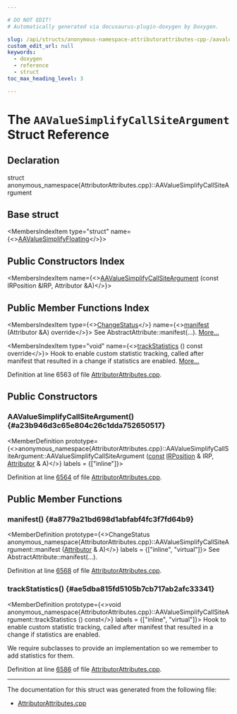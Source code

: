 ```yaml
---

# DO NOT EDIT!
# Automatically generated via docusaurus-plugin-doxygen by Doxygen.

slug: /api/structs/anonymous-namespace-attributorattributes-cpp-/aavaluesimplifycallsiteargument
custom_edit_url: null
keywords:
  - doxygen
  - reference
  - struct
toc_max_heading_level: 3

---
```





# The `AAValueSimplifyCallSiteArgument` Struct Reference

<DoxygenPage pluginConfig={pluginConfig}>



## Declaration

<CodeBlock>struct anonymous_namespace{AttributorAttributes.cpp}::AAValueSimplifyCallSiteArgument</CodeBlock>

## Base struct

<MembersIndex>

<MembersIndexItem
  type="struct"
  name={<><a href="/docs/api/structs/anonymous-namespace-attributorattributes-cpp-/aavaluesimplifyfloating">AAValueSimplifyFloating</a></>}>
</MembersIndexItem>

</MembersIndex>

## Public Constructors Index

<MembersIndex>

<MembersIndexItem
  name={<><a href="#a23b946d3c65e804c26c1dda752650517">AAValueSimplifyCallSiteArgument</a> (const IRPosition &amp;IRP, Attributor &amp;A)</>}>
</MembersIndexItem>

</MembersIndex>

## Public Member Functions Index

<MembersIndex>

<MembersIndexItem
  type={<><a href="/docs/api/namespaces/llvm/#acd850975ae5042cacb64a9d0ea4715f3">ChangeStatus</a></>}
  name={<><a href="#a8779a21bd698d1abfabf4fc3f7fd64b9">manifest</a> (Attributor &amp;A) override</>}>
See AbstractAttribute::manifest(...). <a href="#a8779a21bd698d1abfabf4fc3f7fd64b9">More...</a>
</MembersIndexItem>

<MembersIndexItem
  type="void"
  name={<><a href="#ae5dba815fd5105b7cb717ab2afc33341">trackStatistics</a> () const override</>}>
Hook to enable custom statistic tracking, called after manifest that resulted in a change if statistics are enabled. <a href="#ae5dba815fd5105b7cb717ab2afc33341">More...</a>
</MembersIndexItem>

</MembersIndex>


Definition at line 6563 of file <a href="/docs/api/files/lib/lib/transforms/lib/transforms/ipo/attributorattributes-cpp">AttributorAttributes.cpp</a>.

<SectionDefinition>

## Public Constructors

### AAValueSimplifyCallSiteArgument() {#a23b946d3c65e804c26c1dda752650517}

<MemberDefinition
  prototype={<>anonymous&#95;namespace&#123;AttributorAttributes.cpp&#125;::AAValueSimplifyCallSiteArgument::AAValueSimplifyCallSiteArgument (<a href="/docs/api/files/lib/lib/target/lib/target/aarch64/aarch64promoteconstant-cpp/#a90f8350fecae261c25be85d38b451bff">const</a> <a href="/docs/api/structs/llvm/irposition">IRPosition</a> &amp; IRP, <a href="/docs/api/structs/llvm/attributor">Attributor</a> &amp; A)</>}
  labels = {["inline"]}>

Definition at line <a href="/docs/api/files/lib/lib/transforms/lib/transforms/ipo/attributorattributes-cpp/#l06564">6564</a> of file <a href="/docs/api/files/lib/lib/transforms/lib/transforms/ipo/attributorattributes-cpp">AttributorAttributes.cpp</a>.
</MemberDefinition>

</SectionDefinition>

<SectionDefinition>

## Public Member Functions

### manifest() {#a8779a21bd698d1abfabf4fc3f7fd64b9}

<MemberDefinition
  prototype={<>ChangeStatus anonymous&#95;namespace&#123;AttributorAttributes.cpp&#125;::AAValueSimplifyCallSiteArgument::manifest (<a href="/docs/api/structs/llvm/attributor">Attributor</a> &amp; A)</>}
  labels = {["inline", "virtual"]}>
See AbstractAttribute::manifest(...).

Definition at line <a href="/docs/api/files/lib/lib/transforms/lib/transforms/ipo/attributorattributes-cpp/#l06568">6568</a> of file <a href="/docs/api/files/lib/lib/transforms/lib/transforms/ipo/attributorattributes-cpp">AttributorAttributes.cpp</a>.
</MemberDefinition>

### trackStatistics() {#ae5dba815fd5105b7cb717ab2afc33341}

<MemberDefinition
  prototype={<>void anonymous&#95;namespace&#123;AttributorAttributes.cpp&#125;::AAValueSimplifyCallSiteArgument::trackStatistics () const</>}
  labels = {["inline", "virtual"]}>
Hook to enable custom statistic tracking, called after manifest that resulted in a change if statistics are enabled.

We require subclasses to provide an implementation so we remember to add statistics for them.

Definition at line <a href="/docs/api/files/lib/lib/transforms/lib/transforms/ipo/attributorattributes-cpp/#l06586">6586</a> of file <a href="/docs/api/files/lib/lib/transforms/lib/transforms/ipo/attributorattributes-cpp">AttributorAttributes.cpp</a>.
</MemberDefinition>

</SectionDefinition>

<hr/>

The documentation for this struct was generated from the following file:

<ul>
<li><a href="/docs/api/files/lib/lib/transforms/lib/transforms/ipo/attributorattributes-cpp">AttributorAttributes.cpp</a></li>
</ul>

</DoxygenPage>
